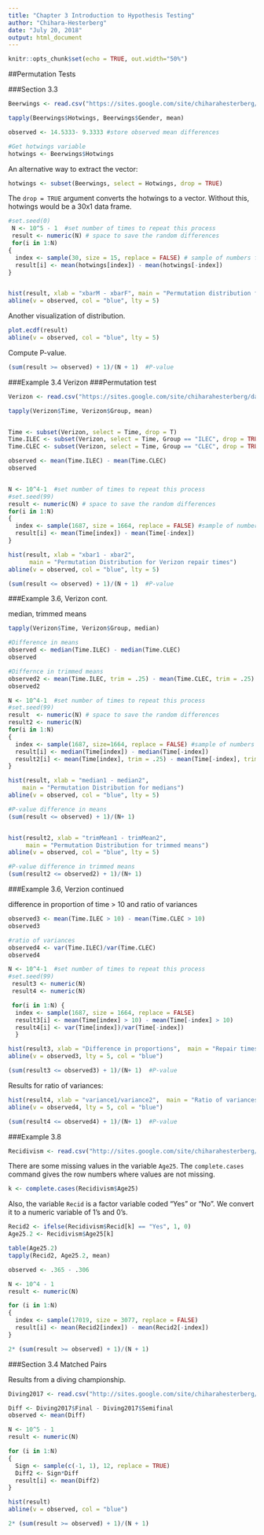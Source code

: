 ```yaml
---
title: "Chapter 3 Introduction to Hypothesis Testing"
author: "Chihara-Hesterberg"
date: "July 20, 2018"
output: html_document
---
```


```r
knitr::opts_chunk$set(echo = TRUE, out.width="50%")
```

##Permutation Tests

###Section 3.3
```r
Beerwings <- read.csv("https://sites.google.com/site/chiharahesterberg/data2/Beerwings.csv")

tapply(Beerwings$Hotwings, Beerwings$Gender, mean)

observed <- 14.5333- 9.3333 #store observed mean differences

#Get hotwings variable
hotwings <- Beerwings$Hotwings
```

An alternative way to extract the vector:
```r
hotwings <- subset(Beerwings, select = Hotwings, drop = TRUE)
```
The <tt>`drop = TRUE`</tt> argument converts the hotwings to a vector. Without this, hotwings would be a 30x1 data frame.

```r
#set.seed(0)
 N <- 10^5 - 1  #set number of times to repeat this process
 result <- numeric(N) # space to save the random differences
 for(i in 1:N)
{
  index <- sample(30, size = 15, replace = FALSE) # sample of numbers from 1:30
  result[i] <- mean(hotwings[index]) - mean(hotwings[-index])
}


hist(result, xlab = "xbarM - xbarF", main = "Permutation distribution for hot wings")
abline(v = observed, col = "blue", lty = 5)
```

Another visualization of distribution.
```r
plot.ecdf(result)
abline(v = observed, col = "blue", lty = 5)
```

Compute P-value.
```r
(sum(result >= observed) + 1)/(N + 1)  #P-value
```


###Example 3.4 Verizon
###Permutation test

```r
Verizon <- read.csv("https://sites.google.com/site/chiharahesterberg/data2/Verizon.csv")

tapply(Verizon$Time, Verizon$Group, mean)


Time <- subset(Verizon, select = Time, drop = T)
Time.ILEC <- subset(Verizon, select = Time, Group == "ILEC", drop = TRUE)
Time.CLEC <- subset(Verizon, select = Time, Group == "CLEC", drop = TRUE)

observed <- mean(Time.ILEC) - mean(Time.CLEC)
observed


N <- 10^4-1  #set number of times to repeat this process
#set.seed(99)
result <- numeric(N) # space to save the random differences
for(i in 1:N)
{
  index <- sample(1687, size = 1664, replace = FALSE) #sample of numbers from 1:1687
  result[i] <- mean(Time[index]) - mean(Time[-index])
}

hist(result, xlab = "xbar1 - xbar2",
      main = "Permutation Distribution for Verizon repair times")
abline(v = observed, col = "blue", lty = 5)

(sum(result <= observed) + 1)/(N + 1)  #P-value

```

###Example 3.6, Verizon cont.

median, trimmed means

```r
tapply(Verizon$Time, Verizon$Group, median)

#Difference in means
observed <- median(Time.ILEC) - median(Time.CLEC)
observed

#Differnce in trimmed means
observed2 <- mean(Time.ILEC, trim = .25) - mean(Time.CLEC, trim = .25)
observed2

N <- 10^4-1  #set number of times to repeat this process
#set.seed(99)
result  <- numeric(N) # space to save the random differences
result2 <- numeric(N)
for(i in 1:N)
{
  index <- sample(1687, size=1664, replace = FALSE) #sample of numbers from 1:1687
  result[i] <- median(Time[index]) - median(Time[-index])
  result2[i] <- mean(Time[index], trim = .25) - mean(Time[-index], trim = .25)
}

hist(result, xlab = "median1 - median2",
    main = "Permutation Distribution for medians")
abline(v = observed, col = "blue", lty = 5)

#P-value difference in means
(sum(result <= observed) + 1)/(N+ 1)


hist(result2, xlab = "trimMean1 - trimMean2",
     main = "Permutation Distribution for trimmed means")
abline(v = observed, col = "blue", lty = 5)

#P-value difference in trimmed means
(sum(result2 <= observed2) + 1)/(N+ 1)
```

###Example 3.6, Verzion continued

difference in proportion of time > 10
and ratio of variances
```r
observed3 <- mean(Time.ILEC > 10) - mean(Time.CLEC > 10)
observed3

#ratio of variances
observed4 <- var(Time.ILEC)/var(Time.CLEC)
observed4

N <- 10^4-1  #set number of times to repeat this process
#set.seed(99)
 result3 <- numeric(N)
 result4 <- numeric(N)

 for(i in 1:N) {
  index <- sample(1687, size = 1664, replace = FALSE)
  result3[i] <- mean(Time[index] > 10) - mean(Time[-index] > 10)
  result4[i] <- var(Time[index])/var(Time[-index])
  }

hist(result3, xlab = "Difference in proportions",  main = "Repair times > 10 hours")
abline(v = observed3, lty = 5, col = "blue")

(sum(result3 <= observed3) + 1)/(N+ 1)  #P-value
```

Results for ratio of variances:
```r
hist(result4, xlab = "variance1/variance2",  main = "Ratio of variances")
abline(v = observed4, lty = 5, col = "blue")

(sum(result4 <= observed4) + 1)/(N+ 1)  #P-value
```

###Example 3.8
```r
Recidivism <- read.csv("http://sites.google.com/site/chiharahesterberg/data2/Recidivism.csv")
```
There are some missing values in the variable <tt> `Age25`</tt>. The <tt> `complete.cases`</tt> command gives the row numbers where values are not missing.
```r
k <- complete.cases(Recidivism$Age25)
```

 Also, the variable <tt>`Recid`</tt> is a factor variable coded "Yes" or "No". We convert it to a numeric variable of 1's and 0's.
```r
Recid2 <- ifelse(Recidivism$Recid[k] == "Yes", 1, 0)
Age25.2 <- Recidivism$Age25[k]

table(Age25.2)
tapply(Recid2, Age25.2, mean)

observed <- .365 - .306

N <- 10^4 - 1
result <- numeric(N)

for (i in 1:N)
{
  index <- sample(17019, size = 3077, replace = FALSE)
  result[i] <- mean(Recid2[index]) - mean(Recid2[-index])
}

2* (sum(result >= observed) + 1)/(N + 1)
```


###Section 3.4 Matched Pairs

Results from a diving championship.

```r
Diving2017 <- read.csv("http://sites.google.com/site/chiharahesterberg/data2/Diving2017.csv")

Diff <- Diving2017$Final - Diving2017$Semifinal
observed <- mean(Diff)

N <- 10^5 - 1
result <- numeric(N)

for (i in 1:N)
{
  Sign <- sample(c(-1, 1), 12, replace = TRUE)
  Diff2 <- Sign*Diff
  result[i] <- mean(Diff2)
}

hist(result)
abline(v = observed, col = "blue")

2* (sum(result >= observed) + 1)/(N + 1)
```

